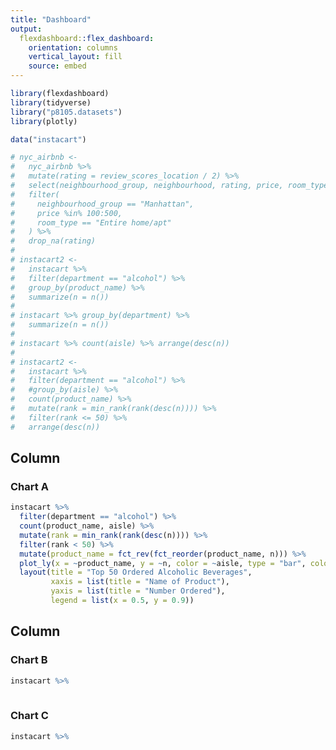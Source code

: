 ```yaml
---
title: "Dashboard"
output: 
  flexdashboard::flex_dashboard:
    orientation: columns
    vertical_layout: fill
    source: embed
---
```


```r
library(flexdashboard)
library(tidyverse)
library("p8105.datasets")
library(plotly)

data("instacart")
```


```r
# nyc_airbnb <- 
#   nyc_airbnb %>%
#   mutate(rating = review_scores_location / 2) %>%
#   select(neighbourhood_group, neighbourhood, rating, price, room_type, lat, long) %>%
#   filter(
#     neighbourhood_group == "Manhattan",
#     price %in% 100:500,
#     room_type == "Entire home/apt"
#   ) %>%
#   drop_na(rating)
# 
# instacart2 <-
#   instacart %>%
#   filter(department == "alcohol") %>%
#   group_by(product_name) %>%
#   summarize(n = n())
# 
# instacart %>% group_by(department) %>%
#   summarize(n = n())
# 
# instacart %>% count(aisle) %>% arrange(desc(n))
# 
# instacart2 <- 
#   instacart %>%
#   filter(department == "alcohol") %>%
#   #group_by(aisle) %>%
#   count(product_name) %>%
#   mutate(rank = min_rank(rank(desc(n)))) %>%
#   filter(rank <= 50) %>%
#   arrange(desc(n))
```

Column {data-width=500}
-----------------------------------------------------------------------

### Chart A

```r
instacart %>% 
  filter(department == "alcohol") %>%
  count(product_name, aisle) %>% 
  mutate(rank = min_rank(rank(desc(n)))) %>%
  filter(rank < 50) %>%
  mutate(product_name = fct_rev(fct_reorder(product_name, n))) %>% 
  plot_ly(x = ~product_name, y = ~n, color = ~aisle, type = "bar", colors = "Set2") %>%
  layout(title = "Top 50 Ordered Alcoholic Beverages",
         xaxis = list(title = "Name of Product"),
         yaxis = list(title = "Number Ordered"),
         legend = list(x = 0.5, y = 0.9))
```

Column {data-width=500}
-----------------------------------------------------------------------

### Chart B

```r
instacart %>%
  
```

### Chart C

```r
instacart %>%
  
```